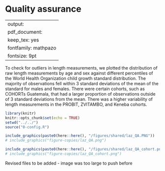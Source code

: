 # Quality assurance {#QA}

---
output:
  pdf_document:
    keep_tex: yes
fontfamily: mathpazo
fontsize: 9pt
---

\raggedright

To check for outliers in length measurements, we plotted the distribution of raw length measurements by age and sex against different percentiles of the World Health Organization child growth standard distribution. The majority of observations fell within 3 standard deviations of the mean of the standard for males and females. There were certain cohorts, such as COHORTs Guatemala, that had a larger proportion of observations outside of 3 standard deviations from the mean. There was a higher variability of length measurements in the PROBIT, ZVITAMBO, and Keneba cohorts.  

```r
library(knitr)
knitr::opts_chunk$set(echo = TRUE)
setwd("../../")
source("0-config.R")
```

```r
include_graphics(paste0(here::here(), "/figures/shared/laz_QA.PNG"))
# include_graphics("figure-copies/laz_QA.png")
```


```r
include_graphics(paste0(here::here(), "/figures/shared/laz_QA_cohort.png"))
# include_graphics("figure-copies/laz_QA_cohort.png")
```

Revised files to be added - image was too large to push before 
